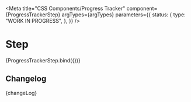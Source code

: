 
<Meta
  title="CSS Components/Progress Tracker"
  component={ProgressTrackerStep}
  argTypes={argTypes}
  parameters={{
    status: {
      type: "WORK IN PROGRESS",
    },
  }}
/>

# Step

<Canvas>
  <Story name="Step" args={defaultArgs}>
    {ProgressTrackerStep.bind({})}
  </Story>
</Canvas>

<ArgsTable story="Step" />

## Changelog

<Description>{changeLog}</Description>
